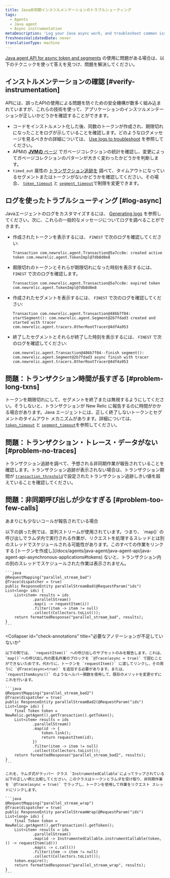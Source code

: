 ```yaml
---
title: Java非同期インスツルメンテーションのトラブルシューティング
tags:
  - Agents
  - Java agent
  - Async instrumentation
metaDescription: 'Log your Java async work, and troubleshoot common issues with Java async instrumentation.'
freshnessValidatedDate: never
translationType: machine
---
```


[Java agent API for async token and segments](/docs/agents/java-agent/java-agent-api/java-agent-api-asynchronous-applications) の使用に問題がある場合は、以下のテクニックを使って答えを見つけ、問題を解決してください。

## インストルメンテーションの確認 [#verify-instrumentation]

APIには、誤ったAPIの使用による問題を防ぐための安全機構が数多く組み込まれていますが、これらの技術を使って、アプリケーションのインスツルメンテーションが正しいかどうかを確認することができます。

* コードをインストルメント化した後、同数のトークンが作成され、期限切れになったことをログが示していることを確認します。どのようなログメッセージを見るべきかの詳細については、 [Use logs to troubleshoot](#log-async) を参照してください。
* APMの [**JVMの** ページ](/docs/agents/java-agent/features/jvm-metrics-page) でガベージコレクションの統計を確認し、変更によってガベージコレクションのパターンが大きく変わったかどうかを判断します。
* `timed_out` 属性の [トランザクション追跡を](/docs/apm/transactions/transaction-traces/introduction-transaction-traces) 調べて、タイムアウトになっているセグメントまたはトークンがないかどうかを確認してください。その場合、 [`token_timeout`](/docs/agents/java-agent/configuration/java-agent-configuration-config-file#cfg-token_timeout) と [`segment_timeout`](/docs/agents/java-agent/configuration/java-agent-configuration-config-file#cfg-segment_timeout)で制限を変更できます。

## ログを使ったトラブルシューティング [#log-async]

Javaエージェントのログをカスタマイズするには、 [Generating logs](/docs/agents/java-agent/troubleshooting/generating-logs-troubleshooting-java) を参照してください。次に、これらの一般的なメッセージについてログを調べることができます。

* 作成されたトークンを表示するには、 `FINEST` で次のログを確認してください:

  ```
  Transaction com.newrelic.agent.Transaction@5a7cc8e: created active token com.newrelic.agent.TokenImpl@7db8d0e8
  ```

* 期限切れのトークンとそれらが期限切れになった時刻を表示するには、 `FINEST` で次のログを確認します。

  ```
  Transaction com.newrelic.agent.Transaction@5a7cc8e: expired token com.newrelic.agent.TokenImpl@7db8d0e8
  ```

* 作成されたセグメントを表示するには、 `FINEST` で次のログを確認してください:

  ```
  Transaction com.newrelic.agent.Transaction@486b7f04: startSegment(): com.newrelic.agent.Segment@2b7fdad3 created and started with tracer com.newrelic.agent.tracers.OtherRootTracer@4df4a953
  ```

* 終了したセグメントとそれらが終了した時刻を表示するには、 `FINEST` で次のログを確認してください:

  ```
  com.newrelic.agent.Transaction@486b7f04--finish segment(): com.newrelic.agent.Segment@2b7fdad3 async finish with tracer com.newrelic.agent.tracers.OtherRootTracer@4df4a953
  ```

## 問題：トランザクション時間が長すぎる [#problem-long-txns]

トークンを期限切れにして、セグメントを終了または無視するようにしてください。そうしないと、トランザクションが New Relic に報告するのに時間がかかる場合があります。Java エージェントには、正しく終了しないトークンとセグメントのタイムアウト メカニズムがあります。詳細については、 [`token_timeout`](/docs/agents/java-agent/configuration/java-agent-configuration-config-file#cfg-token_timeout) と [`segment_timeout`](/docs/agents/java-agent/configuration/java-agent-configuration-config-file#cfg-segment_timeout)を参照してください。

## 問題：トランザクション・トレース・データがない [#problem-no-traces]

トランザクション追跡を調べて、予想される非同期作業が報告されていることを確認します。トランザクション追跡が表示されない場合は、トランザクション期間が [`transaction_threshold`](/docs/agents/java-agent/configuration/java-agent-configuration-config-file#tt-transaction_threshold)で設定されたトランザクション追跡しきい値を超えていることを確認してください。

## 問題：非同期呼び出しが少なすぎる [#problem-too-few-calls]

あまりにも少ないコールが報告されている場合

<CollapserGroup>
  <Collapser
    id="ensure-appropriate-link"
    title="モニタリングする各活動が適切にリンクされていること"
  >
    以下の誤った例では、並列ストリームが使用されています。つまり、 `map()` の呼び出しでラムダ内で実行される作業が、リクエストを処理するスレッドとは別のスレッドでスケジュールされる可能性があります。このすべての作業をリンクする [トークンを作成し](/docs/agents/java-agent/java-agent-api/java-agent-api-asynchronous-applications#tokens) ないと、トランザクション内の別のスレッドでスケジュールされた作業は表示されません。

    ```java
    @RequestMapping("parallel_stream_bad")
    @Trace(dispatcher = true)
    public ResponseEntity parallelStreamBad(@RequestParam("ids") List<long> ids) {
        List<item> results = ids
                .parallelStream()
                .map(i -> requestItem(i))
                .filter(item -> item != null)
                .collect(Collectors.toList());
        return formattedResponse("parallel_stream_bad", results);  
    }
    ```
  </Collapser>

  <Collapser
    id="check-annotations"
    title="必要なアノテーションが不足していないか"
  >
    以下の例では、 `requestItem()` への呼び出しのサブセットのみを報告します。これは、 `map()`への呼び出し内の匿名作業のブロックを `@Trace(async = true)` で囲むことができないためです。代わりに、トークンを `requestItem()` に渡してリンクし、その周りに `@Trace(async=true)` を追加する必要があります。または、 `requestItemAsync()` のようなヘルパー関数を使用して、既存のメソッドを変更せずにこれを行います。

    ```java
    @RequestMapping("parallel_stream_bad2")
    @Trace(dispatcher = true)
    public ResponseEntity parallelStreamBad2(@RequestParam("ids") List<long> ids) {
        final Token token = NewRelic.getAgent().getTransaction().getToken();
        List<item> results = ids
                .parallelStream()
                .map(id -> {
                    token.link();
                    return requestItem(id);
                })
                .filter(item -> item != null)
                .collect(Collectors.toList());
        return formattedResponse("parallel_stream_bad2", results);
    }
    ```

    これを、ラムダ式がラッパー クラス `InstrumentedCallable`によってラップされている以下の正しい例と比較してください。このクラスはトークンとラムダを受け取り、非同期作業を `@Trace(async = true)` でラップし、トークンを使用して作業をリクエスト スレッドにリンクします。

    ```java
    @RequestMapping("parallel_stream_wrap")
    @Trace(dispatcher = true)
    public ResponseEntity parallelStreamWrap(@RequestParam("ids") List<long> ids) {
        final Token token = NewRelic.getAgent().getTransaction().getToken();
        List<item> results = ids
                .parallelStream()
                .map(id -> InstrumentedCallable.instrumentCallable(token, () -> requestItem(id)))
                .map(c -> c.call())
                .filter(item -> item != null)
                .collect(Collectors.toList());
        token.expire();
        return formattedResponse("parallel_stream_wrap", results);
    }
    ```
  </Collapser>
</CollapserGroup>